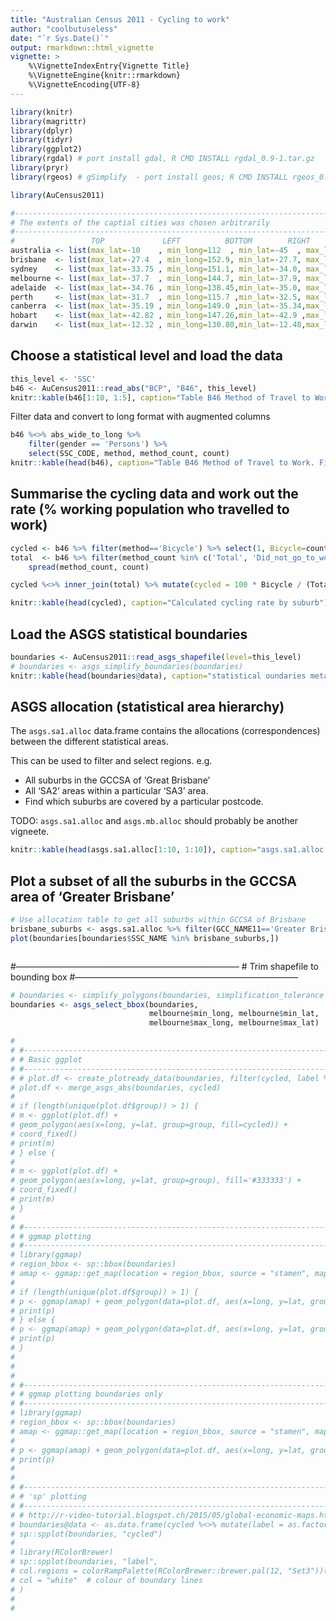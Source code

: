 ```yaml
---
title: "Australian Census 2011 - Cycling to work"
author: "coolbutuseless"
date: "`r Sys.Date()`"
output: rmarkdown::html_vignette
vignette: >
    %\VignetteIndexEntry{Vignette Title}
    %\VignetteEngine{knitr::rmarkdown}
    %\VignetteEncoding{UTF-8}
---
```


```r
library(knitr)
library(magrittr)
library(dplyr)
library(tidyr)
library(ggplot2)
library(rgdal) # port install gdal, R CMD INSTALL rgdal_0.9-1.tar.gz
library(pryr)
library(rgeos) # gSimplify  - port install geos; R CMD INSTALL rgeos_0.3-8.tar.gz

library(AuCensus2011)
```


```r
#-----------------------------------------------------------------------------
# The extents of the captial cities was chosen arbitrarily
#-----------------------------------------------------------------------------
#                 TOP             LEFT          BOTTOM        RIGHT
australia <- list(max_lat=-10    , min_long=112  , min_lat=-45  , max_long=155)
brisbane  <- list(max_lat=-27.4  , min_long=152.9, min_lat=-27.7, max_long=153.2)
sydney    <- list(max_lat=-33.75 , min_long=151.1, min_lat=-34.0, max_long=151.3)
melbourne <- list(max_lat=-37.7  , min_long=144.7, min_lat=-37.9, max_long=145.1)
adelaide  <- list(max_lat=-34.76 , min_long=138.45,min_lat=-35.0, max_long=138.75)
perth     <- list(max_lat=-31.7  , min_long=115.7 ,min_lat=-32.5, max_long=116.13)
canberra  <- list(max_lat=-35.19 , min_long=149.0 ,min_lat=-35.34,max_long=149.2)
hobart    <- list(max_lat=-42.82 , min_long=147.26,min_lat=-42.9 ,max_long=147.38)
darwin    <- list(max_lat=-12.32 , min_long=130.80,min_lat=-12.48,max_long=130.91)
```


Choose a statistical level and load the data
------------------------------------------------------------------------------

```r
this_level <- 'SSC'
b46 <- AuCensus2011::read_abs("BCP", "B46", this_level)
knitr::kable(b46[1:10, 1:5], caption="Table B46 Method of Travel to Work (raw census data)")
```

Filter data and convert to long format with augmented columns
```r
b46 %<>% abs_wide_to_long %>%
    filter(gender == 'Persons') %>%
    select(SSC_CODE, method, method_count, count)
knitr::kable(head(b46), caption="Table B46 Method of Travel to Work. Filtered, long data with augmented columns")
```


Summarise the cycling data and work out the rate (% working population who travelled to work)
------------------------------------------------------------------------------
```r
cycled <- b46 %>% filter(method=='Bicycle') %>% select(1, Bicycle=count)
total  <- b46 %>% filter(method_count %in% c('Total', 'Did_not_go_to_work', 'Worked_at_home')) %>%
    spread(method_count, count)

cycled %<>% inner_join(total) %>% mutate(cycled = 100 * Bicycle / (Total - Did_not_go_to_work - Worked_at_home))

knitr::kable(head(cycled), caption="Calculated cycling rate by suburb")
```


Load the ASGS statistical boundaries
------------------------------------------------------------------------------
```r
boundaries <- AuCensus2011::read_asgs_shapefile(level=this_level)
# boundaries <- asgs_simplify_boundaries(boundaries)
knitr::kable(head(boundaries@data), caption="statistical oundaries metadata")
```


ASGS allocation (statistical area hierarchy)
------------------------------------------------------------------------------
The `asgs.sa1.alloc` data.frame contains the allocations (correspondences) between the different statistical areas.

This can be used to filter and select regions. e.g.

* All suburbs in the GCCSA of 'Great Brisbane'
* All 'SA2' areas within a particular 'SA3' area.
* Find which suburbs are covered by a particular postcode.

TODO: `asgs.sa1.alloc` and `asgs.mb.alloc` should probably be another vigneete.

```r
knitr::kable(head(asgs.sa1.alloc[1:10, 1:10]), caption="asgs.sa1.alloc allocation (correspondence) table")
```


Plot a subset of all the suburbs in the GCCSA area of 'Greater Brisbane'
------------------------------------------------------------------------------
```r
# Use allocation table to get all suburbs within GCCSA of Brisbane
brisbane_suburbs <- asgs.sa1.alloc %>% filter(GCC_NAME11=='Greater Brisbane') %$% SSC_NAME %>% unique %>% sort
plot(boundaries[boundaries$SSC_NAME %in% brisbane_suburbs,])
```


```r

```

#-----------------------------------------------------------------------------
# Trim shapefile to bounding box
#-----------------------------------------------------------------------------
```r

# boundaries <- simplify_polygons(boundaries, simplification_tolerance = 0.00)
boundaries <- asgs_select_bbox(boundaries, 
                               melbourne$min_long, melbourne$min_lat,
                               melbourne$max_long, melbourne$max_lat)
```



```r
# 
# #-----------------------------------------------------------------------------
# # Basic ggplot
# #-----------------------------------------------------------------------------
# # plot.df <- create_plotready_data(boundaries, filter(cycled, label %in% c('Toowong', 'Auchenflower')))
# plot.df <- merge_asgs_abs(boundaries, cycled)
# 
# if (length(unique(plot.df$group)) > 1) {
# m <- ggplot(plot.df) +
# geom_polygon(aes(x=long, y=lat, group=group, fill=cycled)) +
# coord_fixed()
# print(m)
# } else {
# 
# m <- ggplot(plot.df) +
# geom_polygon(aes(x=long, y=lat, group=group), fill='#333333') +
# coord_fixed()
# print(m)
# }
# 
# #-----------------------------------------------------------------------------
# # ggmap plotting
# #-----------------------------------------------------------------------------
# library(ggmap)
# region_bbox <- sp::bbox(boundaries)
# amap <- ggmap::get_map(location = region_bbox, source = "stamen", maptype = "toner", crop = T)
# 
# if (length(unique(plot.df$group)) > 1) {
# p <- ggmap(amap) + geom_polygon(data=plot.df, aes(x=long, y=lat, group=group,  fill=cycled  ), alpha=0.9) + coord_fixed()
# print(p)
# } else {
# p <- ggmap(amap) + geom_polygon(data=plot.df, aes(x=long, y=lat, group=group), fill='#333333', alpha=0.9) + coord_fixed()
# print(p)
# }
# 
# 
# 
# #-----------------------------------------------------------------------------
# # ggmap plotting boundaries only
# #-----------------------------------------------------------------------------
# library(ggmap)
# region_bbox <- sp::bbox(boundaries)
# amap <- ggmap::get_map(location = region_bbox, source = "stamen", maptype = "toner", crop = T)
# 
# p <- ggmap(amap) + geom_polygon(data=plot.df, aes(x=long, y=lat, group=group), colour='black', fill=NA) + coord_fixed()
# print(p)
# 
# 
# #-----------------------------------------------------------------------------
# # 'sp' plotting
# #-----------------------------------------------------------------------------
# # http://r-video-tutorial.blogspot.ch/2015/05/global-economic-maps.html
# boundaries@data <- as.data.frame(cycled %<>% mutate(label = as.factor(label)))
# sp::spplot(boundaries, "cycled")
# 
# library(RColorBrewer)
# sp::spplot(boundaries, "label",
# col.regions = colorRampPalette(RColorBrewer::brewer.pal(12, "Set3"))(8),
# col = "white"  # colour of boundary lines
# )
# 
# 


```


